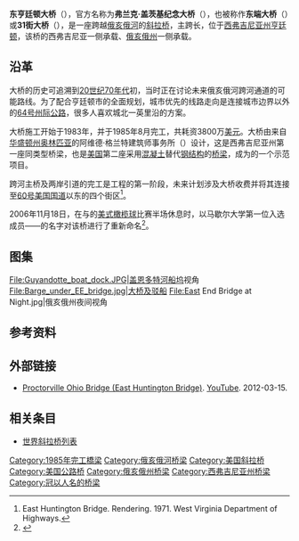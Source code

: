 {{noteTA
|G1=地名
|1=zh-hans:斜拉桥;zh-hk:斜拉橋;zh-tw:斜張橋;}}
{{Infobox bridge
|image=East End Bridge in Autumn.jpg
|image_size=
|bridge_name=东亨廷顿大桥
|native_name=East Huntington Bridge
|native_name_lang=en
|official_name=弗兰克·盖茨基纪念大桥
|also_known_as=东端大桥、31街大桥
|carries=[[File:WV-106.svg|x20px]] {{le|西弗吉尼亚106号州道|West Virginia Route 106|WV 106}}、[[File:OH-775.svg|x20px]] {{le|俄亥俄775号州道|Ohio State Route 775|OH 775}}
|crosses=[[俄亥俄河|俄亥俄河]]
|locale={{flagicon|USA}} [[亨廷顿_(西弗吉尼亚州)|亨廷顿]]－{{le|普罗克托维尔|Proctorville, Ohio}}
|engineering=阿维德·格兰特建筑师事务所
|design=[[斜拉桥|斜拉桥]]
|width={{convert|12.2|m|0}}
|mainspan={{convert|274.32|m|0}}
|cost=3,800万[[美元|美元]]
|open=1985年8月
|coordinates={{coord|38|26|01|N|82|23|23|W|display=inline,title}}
}}
'''东亨廷顿大桥'''（{{lang|en|East Huntington Bridge}}），官方名称为'''弗兰克·盖茨基纪念大桥'''（{{lang|en|Frank Gatski Memorial Bridge}}），也被称作'''东端大桥'''（{{lang|en|East End Bridge}}）或'''31街大桥'''（{{lang|en|31st Street Bridge}}），是一座跨越[[俄亥俄河|俄亥俄河]]的[[斜拉桥|斜拉桥]]，主跨长{{convert|274.32|m|0}}，位于[[西弗吉尼亚州|西弗吉尼亚州]][[亨廷顿_(西弗吉尼亚州)|亨廷顿]]，该桥的西弗吉尼亚一侧承载{{le|西弗吉尼亚106号州道|West Virginia Route 106|106号州道}}、[[俄亥俄州|俄亥俄州]]一侧承载{{le|俄亥俄775号州道|Ohio State Route 775|775号州道}}。

== 沿革 ==
大桥的历史可追溯到[[20世纪70年代|20世纪70年代]]初，当时正在讨论未来俄亥俄河跨河通道的可能路线。为了配合亨廷顿市的全面规划，城市优先的线路走向是连接城市边界以外的[[64号州际公路|64号州际公路]]，很多人喜欢城北一英里沿{{le|西弗吉尼亚2号州道|West Virginia Route 2|2号州道}}的方案。

大桥施工开始于1983年，并于1985年8月完工，共耗资3800万[[美元|美元]]。大桥由来自[[华盛顿州|华盛顿州]][[奧林匹亞_(華盛頓州)|奥林匹亚]]的阿维德·格兰特建筑师事务所（{{lang|en|Arvid Grant and Associated}}）设计，这是西弗吉尼亚州第一座同类型桥梁，也是[[美国|美国]]第二座采用[[混凝土|混凝土]]替代[[钢结构|钢结构]]的[[桥梁|桥梁]]，成为{{le|联邦公路管理局|Federal Highway Administration}}的一个示范项目。

跨河主桥及两岸引道的完工是工程的第一阶段，未来计划涉及大桥收费并将其连接至[[60号美国国道|60号美国国道]]以东的四个街区<ref>East Huntington Bridge. Rendering. 1971. West Virginia Department of Highways.</ref>。

2006年11月18日，在{{le|马歇尔大学|Marshall University}}与{{le|德克萨斯大学艾尔帕索分校|UTEP}}的[[美式橄榄球|美式橄榄球]]比赛半场休息时，以马歇尔大学第一位入选{{le|职业橄榄球名人堂|Pro Football Hall of Fame}}成员——{{le|弗兰克·盖茨基|Frank Gatski}}的名字对该桥进行了重新命名<ref>{{cite news|url=http://www.marshall.edu/pressrelease.asp?ID=913|title=Frank 'Gunner' Gatski Memorial Bridge to be dedicated Saturday at UTEP-Marshall game|date=2006-11-17|language=en|location=Huntington, WV|accessdate=2017-02-01|archive-date=2019-07-12|archive-url=https://web.archive.org/web/20190712200757/http://www.marshall.edu/pressrelease.asp?ID=913|dead-url=no}}</ref>。

== 图集 ==
<gallery>
File:Guyandotte_boat_dock.JPG|[[盖恩多特河|盖恩多特河]][[船坞|船坞]]视角
File:Barge_under_EE_bridge.jpg|大桥及驳船
File:East End Bridge at Night.jpg|俄亥俄州夜间视角
</gallery>

== 参考资料 ==
{{reflist}}

== 外部链接 ==
* [https://www.youtube.com/watch?v=8mCI3_DP_z0 Proctorville Ohio Bridge (East Huntington Bridge)]{{Wayback|url=https://www.youtube.com/watch?v=8mCI3_DP_z0 |date=20170209120502 }}. [[YouTube|YouTube]]. 2012-03-15.

== 相关条目 ==
* [[世界斜拉桥列表|世界斜拉桥列表]]

{{Crossings navbox
|structure= 
|place= [[俄亥俄河|俄亥俄河]]
|bridge= 东亨廷顿大桥
|bridge signs= [[File:WV-106.svg|x20px]]  [[File:OH-775.svg|x20px]]
|upstream= {{le|西尔福纪念大桥|Silver Memorial Bridge}}
|upstream signs= [[File:US_35.svg|x20px]]
|downstream= {{le|罗伯特·卡莱尔·伯德大桥|Robert C. Byrd Bridge}}
|downstream signs= [[File:WV-527.svg|x20px]]  [[File:OH-527.svg|x20px]]
}}

[[Category:1985年完工橋梁|Category:1985年完工橋梁]]
[[Category:俄亥俄河桥梁|Category:俄亥俄河桥梁]]
[[Category:美国斜拉桥|Category:美国斜拉桥]]
[[Category:美国公路桥|Category:美国公路桥]]
[[Category:俄亥俄州桥梁|Category:俄亥俄州桥梁]]
[[Category:西弗吉尼亚州桥梁|Category:西弗吉尼亚州桥梁]]
[[Category:冠以人名的桥梁|Category:冠以人名的桥梁]]